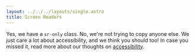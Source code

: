 ```yaml
---
layout: ../../../layouts/single.astro
title: Screen Readers 
---
```


<Anchor name="screen reader only"/>

Yes, we have a `sr-only` class. No, we're not trying to copy anyone else. We just care a lot about accessibility, and we think you should too! In case you missed it, read more about our thoughts on [accessibility](/docs/getting-started/accessibility/).

<Classes result="true">
<Classesrow classname="sr-only" result="This class is to hide text that is important for screen readers and accessibility."/>
</Classes>


